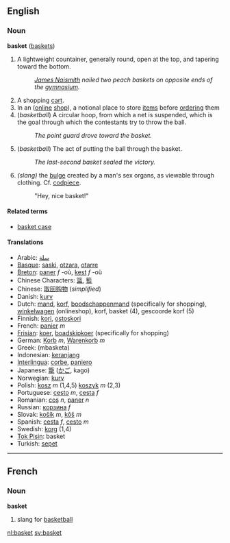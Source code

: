 ==English==
=== Noun ===
'''basket''' ([[baskets]])

# A lightweight countainer, generally round, open at the top, and tapering toward the bottom.
#: ''[[James Naismith]] nailed two peach baskets on opposite ends of the [[gymnasium]].''
# A shopping [[cart]].
# In an ([[online]] [[shop]]), a notional place to store [[item]]s before [[order]]ing them
# (''basketball'') A circular hoop, from which a net is suspended, which is the goal through which the contestants try to throw the ball.
#: ''The point guard drove toward the basket.''
# (''basketball'') The act of putting the ball through the basket.
#: ''The last-second basket sealed the victory.''
# ''(slang)'' the [[bulge]] created by a man's sex organs, as viewable through clothing. Cf. [[codpiece]].
#: "Hey, nice basket!"

====Related terms====
*[[basket case]]

==== Translations ====
*Arabic: [[سلة]]
*[[Basque]]: [[saski]], [[otzara]], [[otarre]]
*[[Breton]]: [[paner]] ''f'' -où, [[kest]] ''f'' -où
*Chinese Characters: [[篮]], [[籃]]
*Chinese: [[取回购物]] (''simplified'')
*Danish: [[kurv]]
*Dutch: [[mand]], [[korf]], [[boodschappenmand]] (specifically for shopping), [[winkelwagen]] (onlineshop), korf, basket (4), gescoorde korf (5)
*Finnish: [[kori]], [[ostoskori]]
*French: [[panier]] ''m''
*[[Frisian]]: [[koer]], [[boadskipkoer]] (specifically for shopping)
*German: [[Korb]] ''m'', [[Warenkorb]] ''m''
*Greek: (mbasketa)
*Indonesian: [[keranjang]]
*[[Interlingua]]: [[corbe]], [[paniero]]
*Japanese: [[籠]] ([[かご]], kago)
*Norwegian: [[kurv]]
*Polish: [[kosz]] ''m'' (1,4,5) [[koszyk]] ''m'' (2,3)
*Portuguese: [[cesto]] ''m'', [[cesta]] ''f''
*Romanian: [[coş]] ''n'', [[paner]] ''n''
*Russian: [[корзина]] ''f''
*Slovak: [[košík]] ''m'', [[kôš]] ''m''
*Spanish: [[cesta]] ''f'', [[cesto]] ''m''
*Swedish: [[korg]] (1,4)
*[[Tok Pisin]]: basket
*Turkish: [[sepet]]

----

==French==
===Noun===
'''basket'''

# slang for [[basketball]]

[[nl:basket]]
[[sv:basket]]